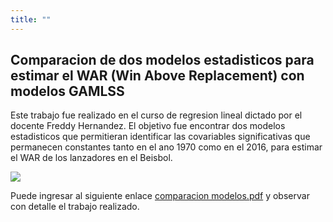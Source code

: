 ```yaml
---
title: ""
---
```

## Comparacion de dos modelos estadisticos para estimar el WAR (Win Above Replacement) con modelos GAMLSS

Este trabajo fue realizado en el curso de regresion lineal dictado por el docente Freddy Hernandez. El objetivo fue encontrar dos modelos estadisticos que permitieran identificar las covariables significativas que permanecen constantes tanto en el ano 1970 como en el 2016, para estimar el WAR de los lanzadores en el Beisbol.

![](https://user-images.githubusercontent.com/36393037/36626278-1c30cf4c-18fe-11e8-9a09-74c7df146685.jpg)


Puede ingresar al siguiente enlace [comparacion modelos.pdf](https://github.com/dssanchezs/dssanchezs.github.io/files/1754061/comparacion.modelos.pdf) y observar con detalle el trabajo realizado.
